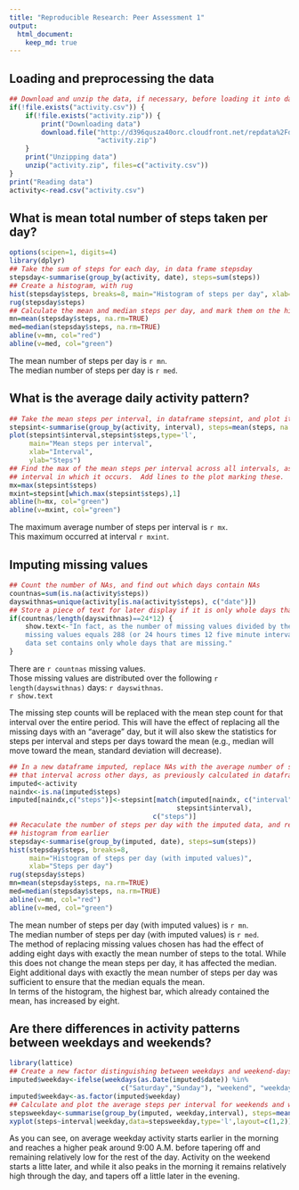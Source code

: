 ```yaml
---
title: "Reproducible Research: Peer Assessment 1"
output: 
  html_document:
    keep_md: true
---
```



## Loading and preprocessing the data
```r
## Download and unzip the data, if necessary, before loading it into dataframe activity
if(!file.exists("activity.csv")) {
    if(!file.exists("activity.zip")) {
        print("Downloading data")
        download.file("http://d396qusza40orc.cloudfront.net/repdata%2Fdata%2Factivity.zip",
                      "activity.zip")
    }
    print("Unzipping data")
    unzip("activity.zip", files=c("activity.csv"))
}
print("Reading data")
activity<-read.csv("activity.csv")
```
## What is mean total number of steps taken per day?
```r
options(scipen=1, digits=4)
library(dplyr)
## Take the sum of steps for each day, in data frame stepsday
stepsday<-summarise(group_by(activity, date), steps=sum(steps))
## Create a histogram, with rug
hist(stepsday$steps, breaks=8, main="Histogram of steps per day", xlab="Steps per day")
rug(stepsday$steps)
## Calculate the mean and median steps per day, and mark them on the histogram
mn=mean(stepsday$steps, na.rm=TRUE)
med=median(stepsday$steps, na.rm=TRUE)
abline(v=mn, col="red")
abline(v=med, col="green")
```
  
  
The mean number of steps per day is `r mn`.  
The median number of steps per day is `r med`.



## What is the average daily activity pattern?
```r
## Take the mean steps per interval, in dataframe stepsint, and plot it.
stepsint<-summarise(group_by(activity, interval), steps=mean(steps, na.rm=TRUE))
plot(stepsint$interval,stepsint$steps,type='l',
     main="Mean steps per interval",
     xlab="Interval", 
     ylab="Steps")
## Find the max of the mean steps per interval across all intervals, as well as the first
## interval in which it occurs.  Add lines to the plot marking these.
mx=max(stepsint$steps)
mxint=stepsint[which.max(stepsint$steps),1]
abline(h=mx, col="green")
abline(v=mxint, col="green")

```  
  
The maximum average number of steps per interval is `r mx`.  
This maximum occurred at interval `r mxint`.


## Imputing missing values
```r
## Count the number of NAs, and find out which days contain NAs
countnas=sum(is.na(activity$steps))
dayswithnas=unique(activity[is.na(activity$steps), c("date")])
## Store a piece of text for later display if it is only whole days that are missing
if(countnas/length(dayswithnas)==24*12) {
    show.text<-"In fact, as the number of missing values divided by the number of days that have 
    missing values equals 288 (or 24 hours times 12 five minute intervals), it must be that the 
    data set contains only whole days that are missing."
}
```
There are `r countnas` missing values.  
Those missing values are distributed over the following `r length(dayswithnas)` days: `r dayswithnas`.  
`r show.text`  
  
  
The missing step counts will be replaced with the mean step count for that interval over the entire period.  This will have the effect of replacing all the missing days with an "average" day, but it will also skew the statistics for steps per interval and steps per days toward the mean (e.g., median will move toward the mean, standard deviation will decrease).

```r
## In a new dataframe imputed, replace NAs with the average number of steps taken during
## that interval across other days, as previously calculated in dataframe stepsint
imputed<-activity
naindx<-is.na(imputed$steps)
imputed[naindx,c("steps")]<-stepsint[match(imputed[naindx, c("interval")], 
                                          stepsint$interval), 
                                    c("steps")]
## Recaculate the number of steps per day with the imputed data, and regenerate the 
## histogram from earlier
stepsday<-summarise(group_by(imputed, date), steps=sum(steps))
hist(stepsday$steps, breaks=8, 
     main="Histogram of steps per day (with imputed values)", 
     xlab="Steps per day")
rug(stepsday$steps)
mn=mean(stepsday$steps, na.rm=TRUE)
med=median(stepsday$steps, na.rm=TRUE)
abline(v=mn, col="red")
abline(v=med, col="green")

```

The mean number of steps per day (with imputed values) is `r mn`.  
The median number of steps per day (with imputed values) is `r med`.  
The method of replacing missing values chosen has had the effect of adding eight days with exactly the mean number of steps to the total.  While this does not change the mean steps per day, it has affected the median.  Eight additional days with exactly the mean number of steps per day was sufficient to ensure that the median equals the mean.  
In terms of the histogram, the highest bar, which already contained the mean, has increased by eight.  

## Are there differences in activity patterns between weekdays and weekends?
  
 
```r
library(lattice)
## Create a new factor distinguishing between weekdays and weekend-days
imputed$weekday<-ifelse(weekdays(as.Date(imputed$date)) %in% 
                            c("Saturday","Sunday"), "weekend", "weekday")
imputed$weekday<-as.factor(imputed$weekday)
## Calculate and plot the average steps per interval for weekends and weekdays
stepsweekday<-summarise(group_by(imputed, weekday,interval), steps=mean(steps))
xyplot(steps~interval|weekday,data=stepsweekday,type='l',layout=c(1,2))
```

As you can see, on average weekday activity starts earlier in the morning and reaches a higher peak around 9:00 A.M. before tapering off and remaining relatively low for the rest of the day.  Activity on the weekend starts a litte later, and while it also peaks in the morning it remains relatively high through the day, and tapers off a little later in the evening.